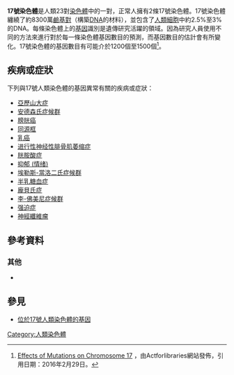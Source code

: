 {{Infobox chromosome
| image = Human male karyotpe high resolution - Chromosome 17 cropped.png
| caption = 一對17號人類的染色體 (位於[[G顯帶|G顯帶]]之後）。<br/>一條來自於父親，另一條來自於母親。
| image2 = Human male karyotype high resolution - Chromosome 17.png
| caption2 = 一對17號人類（男性）染色體的[[核型|核型]]。
| length_bp = 83,257,441
| genes = 2,010
| type = [[常染色体|常染色体]]
| centromere_position = Submetacentric
| refseq_id = NC_000017
| genbank_id = CM000679
}}
{{染色體
|名称=17號染色體
|染色體圖=Chromosome 17.svg
|标题=17號染色體
|物種=''Homo sapiens''
|類型=[[體染色體|體染色體]]
|基因數量=2,010
}}
'''17號染色體'''是人類23對[[染色體|染色體]]中的一對，正常人擁有2條17號染色體。17號染色體纏繞了約8300萬[[鹼基對|鹼基對]]（構築[[DNA|DNA]]的材料），並包含了[[人類|人類]][[細胞|細胞]]中約2.5%至3%的DNA。每條染色體上的[[基因|基因]]識別是遺傳研究活躍的領域。因為研究人員使用不同的方法來進行對於每一條染色體基因數目的預測，而基因數目的估計會有所變化。17號染色體的基因數目有可能介於1200個至1500個<ref>[http://www.actforlibraries.org/effects-of-mutations-on-chromosome-17/ Effects of Mutations on Chromosome 17] {{Wayback|url=http://www.actforlibraries.org/effects-of-mutations-on-chromosome-17/ |date=20180712033708 }}，由Actforlibraries網站發佈，引用日期：2016年2月29日。{{en}}</ref>。

==疾病或症狀==
下列與17號人類染色體的基因異常有關的疾病或症狀：
*[[亞歷山大症|亞歷山大症]]
*[[安德森氏症候群|安德森氏症候群]]
*[[膀胱癌|膀胱癌]]
*[[同源框|同源框]]
*[[乳癌|乳癌]]
*[[进行性神经性腓骨肌萎缩症|进行性神经性腓骨肌萎缩症]]
*[[胱胺酸症|胱胺酸症]]
*[[抑郁_(情绪)|抑郁 (情绪)]]
*[[埃勒斯-當洛二氏症候群|埃勒斯-當洛二氏症候群]]
*[[半乳糖血症|半乳糖血症]]
*[[龐貝氏症|龐貝氏症]]
*[[李-佛美尼症候群|李-佛美尼症候群]]
*[[强迫症|强迫症]]
*[[神經纖維瘤|神經纖維瘤]]

==參考資料==
{{reflist}}
===其他===
* {{cite journal | author=Gilbert F | title=Disease genes and chromosomes: disease maps of the human genome. Chromosome 17 | journal=Genet Test | year=1998 | pages=357–81 | volume=2 | issue=4  | pmid=10464617 | doi=10.1089/gte.1998.2.357}}{{en}}
==參見==
*[[:Category:位於17號人類染色體的基因|位於17號人類染色體的基因]]
{{Commons category|Human chromosome 17|17號人類染色體}}

{{人类基因组}}
[[Category:人類染色體|Category:人類染色體]]